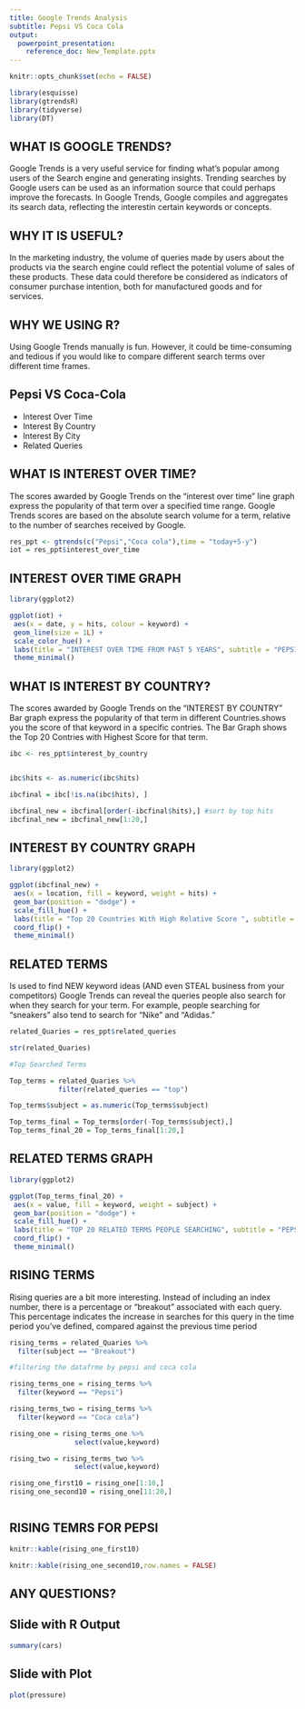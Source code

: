 ---
title: Google Trends Analysis
subtitle: Pepsi VS Coca Cola
output: 
  powerpoint_presentation:
    reference_doc: New_Template.pptx
---

```{r setup, include=FALSE}
knitr::opts_chunk$set(echo = FALSE)

library(esquisse)
library(gtrendsR)
library(tidyverse)
library(DT)

```

## **WHAT IS GOOGLE TRENDS?**
Google Trends is a very useful service for finding what’s popular among users of the Search engine and generating insights. Trending searches by Google users can be used as an information source that could perhaps improve the forecasts. In Google Trends, Google compiles and aggregates its search data, reflecting the interestin certain keywords or concepts.

## **WHY IT IS USEFUL?**
In the marketing industry, the volume of queries made by users about the products via the search engine could reflect the potential volume of sales of these products. These data could therefore be considered as indicators of consumer purchase intention, both for manufactured goods and for services.

## **WHY WE USING R?**
Using Google Trends manually is fun. However, it could be time-consuming and tedious if you would like to compare different search terms over different time frames.


## **Pepsi VS Coca-Cola **

- Interest Over Time
- Interest By Country
- Interest By City
- Related Queries

## WHAT IS INTEREST OVER TIME?
The scores awarded by Google Trends on the "interest over time" line graph express the popularity of that term over a specified time range. Google Trends scores are based on the absolute search volume for a term, relative to the number of searches received by Google.



```{r read_data}

res_ppt <- gtrends(c("Pepsi","Coca cola"),time = "today+5-y")
iot = res_ppt$interest_over_time

```


## INTEREST OVER TIME GRAPH

```{r iot, fig.width=15,fig.height=10}

library(ggplot2)

ggplot(iot) +
 aes(x = date, y = hits, colour = keyword) +
 geom_line(size = 1L) +
 scale_color_hue() +
 labs(title = "INTEREST OVER TIME FROM PAST 5 YEARS", subtitle = "PEPSI VS COCA-COLA") +
 theme_minimal()

```


## WHAT IS INTEREST BY COUNTRY?
The scores awarded by Google Trends on the "INTEREST BY COUNTRY" Bar graph express the popularity of that term in different Countries.shows you the score of that keyword in a specific contries. The Bar Graph shows the Top 20 Contries with Highest Score for that term.



```{r data_ready,include=FALSE}


ibc <- res_ppt$interest_by_country


ibc$hits <- as.numeric(ibc$hits)

ibcfinal = ibc[!is.na(ibc$hits), ]

ibcfinal_new = ibcfinal[order(-ibcfinal$hits),] #sort by top hits
ibcfinal_new = ibcfinal_new[1:20,]


```



## INTEREST BY COUNTRY GRAPH

```{r ibcfinal_new,fig.width=15,fig.height=10}


library(ggplot2)

ggplot(ibcfinal_new) +
 aes(x = location, fill = keyword, weight = hits) +
 geom_bar(position = "dodge") +
 scale_fill_hue() +
 labs(title = "Top 20 Countries With High Relative Score ", subtitle = "Pepsi VS Coca Cola") +
 coord_flip() +
 theme_minimal()


```


## RELATED TERMS
Is used to find NEW keyword ideas (AND even STEAL business from your competitors) Google Trends can reveal the queries people also search for when they search for your term. For example, people searching for “sneakers” also tend to search for “Nike” and “Adidas.”


```{r related_terms,include=FALSE}

related_Quaries = res_ppt$related_queries

str(related_Quaries)

#Top Searched Terms

Top_terms = related_Quaries %>%
            filter(related_queries == "top")

Top_terms$subject = as.numeric(Top_terms$subject)

Top_terms_final = Top_terms[order(-Top_terms$subject),]
Top_terms_final_20 = Top_terms_final[1:20,]


```

## RELATED TERMS GRAPH

```{r Top_terms_final_20,fig.width=15,fig.height=10}


library(ggplot2)

ggplot(Top_terms_final_20) +
 aes(x = value, fill = keyword, weight = subject) +
 geom_bar(position = "dodge") +
 scale_fill_hue() +
 labs(title = "TOP 20 RELATED TERMS PEOPLE SEARCHING", subtitle = "PEPSI VS COCA COLA") +
 coord_flip() +
 theme_minimal()


```


## RISING TERMS

Rising queries are a bit more interesting. Instead of including an index number, there is a percentage or “breakout” associated with each query. This percentage indicates the increase in searches for this query in the time period you've defined, compared against the previous time period



```{r rising_queries,include=FALSE}

rising_terms = related_Quaries %>%
  filter(subject == "Breakout")

#filtering the datafrme by pepsi and coca cola

rising_terms_one = rising_terms %>%
  filter(keyword == "Pepsi")

rising_terms_two = rising_terms %>%
  filter(keyword == "Coca cola")

rising_one = rising_terms_one %>%
                select(value,keyword)  

rising_two = rising_terms_two %>%
                select(value,keyword)  

rising_one_first10 = rising_one[1:10,]
rising_one_second10 = rising_one[11:20,]



```



## RISING TEMRS FOR PEPSI

```{r }

knitr::kable(rising_one_first10)
```




```{r }

knitr::kable(rising_one_second10,row.names = FALSE)
```


## ANY QUESTIONS?


## Slide with R Output

```{r cars, echo = TRUE}
summary(cars)
```

## Slide with Plot

```{r pressure}
plot(pressure)
```

